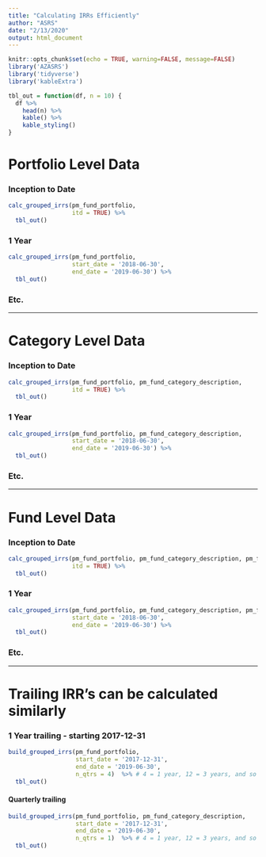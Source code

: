 ```yaml
---
title: "Calculating IRRs Efficiently"
author: "ASRS"
date: "2/13/2020"
output: html_document
---
```


```r
knitr::opts_chunk$set(echo = TRUE, warning=FALSE, message=FALSE)
library('AZASRS')
library('tidyverse')
library('kableExtra')

tbl_out = function(df, n = 10) {
  df %>%
    head(n) %>%
    kable() %>%
    kable_styling()
}
```


# Portfolio Level Data  

### Inception to Date
```r
calc_grouped_irrs(pm_fund_portfolio,
                  itd = TRUE) %>%
  tbl_out()
```

### 1 Year
```r
calc_grouped_irrs(pm_fund_portfolio,
                  start_date = '2018-06-30',
                  end_date = '2019-06-30') %>%
  tbl_out()
```

### Etc.

----

# Category Level Data  

### Inception to Date
```r
calc_grouped_irrs(pm_fund_portfolio, pm_fund_category_description,
                  itd = TRUE) %>%
  tbl_out()
```

### 1 Year
```r
calc_grouped_irrs(pm_fund_portfolio, pm_fund_category_description,
                  start_date = '2018-06-30',
                  end_date = '2019-06-30') %>%
  tbl_out()
```

### Etc.

----


# Fund Level Data  

### Inception to Date
```r
calc_grouped_irrs(pm_fund_portfolio, pm_fund_category_description, pm_fund_id,
                  itd = TRUE) %>%
  tbl_out()
```

### 1 Year
```r
calc_grouped_irrs(pm_fund_portfolio, pm_fund_category_description, pm_fund_id,
                  start_date = '2018-06-30',
                  end_date = '2019-06-30') %>%
  tbl_out()
```

### Etc.


----

# Trailing IRR's can be calculated similarly  

### 1 Year trailing - starting 2017-12-31

```r
build_grouped_irrs(pm_fund_portfolio,
                   start_date = '2017-12-31',
                   end_date = '2019-06-30',
                   n_qtrs = 4)  %>% # 4 = 1 year, 12 = 3 years, and so forth
  tbl_out()
```


#### Quarterly trailing
```r
build_grouped_irrs(pm_fund_portfolio, pm_fund_category_description,
                   start_date = '2017-12-31',
                   end_date = '2019-06-30',
                   n_qtrs = 1)  %>% # 4 = 1 year, 12 = 3 years, and so forth
  tbl_out()
```
